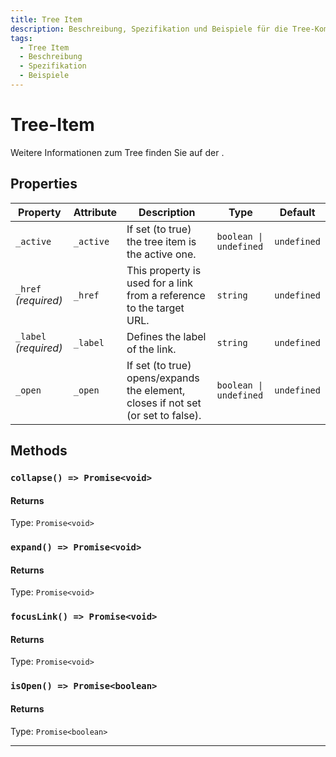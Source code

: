 ```yaml
---
title: Tree Item
description: Beschreibung, Spezifikation und Beispiele für die Tree-Komponente.
tags:
  - Tree Item
  - Beschreibung
  - Spezifikation
  - Beispiele
---
```


# Tree-Item

Weitere Informationen zum Tree finden Sie auf der <kol-link _href="/docs/components/tree" _label="Seite der Tree-Komponente"></kol-link>.

<!-- Auto Generated Below -->

## Properties

| Property              | Attribute | Description                                                                      | Type                   | Default     |
| --------------------- | --------- | -------------------------------------------------------------------------------- | ---------------------- | ----------- |
| `_active`             | `_active` | If set (to true) the tree item is the active one.                                | `boolean \| undefined` | `undefined` |
| `_href` _(required)_  | `_href`   | This property is used for a link from a reference to the target URL.             | `string`               | `undefined` |
| `_label` _(required)_ | `_label`  | Defines the label of the link.                                                   | `string`               | `undefined` |
| `_open`               | `_open`   | If set (to true) opens/expands the element, closes if not set (or set to false). | `boolean \| undefined` | `undefined` |

## Methods

### `collapse() => Promise<void>`

#### Returns

Type: `Promise<void>`

### `expand() => Promise<void>`

#### Returns

Type: `Promise<void>`

### `focusLink() => Promise<void>`

#### Returns

Type: `Promise<void>`

### `isOpen() => Promise<boolean>`

#### Returns

Type: `Promise<boolean>`

---

